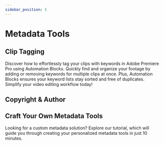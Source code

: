 ```yaml
---
sidebar_position: 5
---
```



# Metadata Tools

## Clip Tagging

Discover how to effortlessly tag your clips with keywords in Adobe Premiere Pro using Automation Blocks. Quickly find and organize your footage by adding or removing keywords for multiple clips at once. Plus, Automation Blocks ensures your keyword lists stay sorted and free of duplicates. Simplify your video editing workflow today!

<Youtube id="C9U4Ge-VGN0" />


## Copyright & Author

<Youtube id="9vwjRxS98Lo" />

## Craft Your Own Metadata Tools

Looking for a custom metadata solution? Explore our tutorial, which will guide you through creating your personalized metadata tools in just 10 minutes.

<RoundButton url="tutorials-pr/metadata" label="Watch Tutorial"/>
